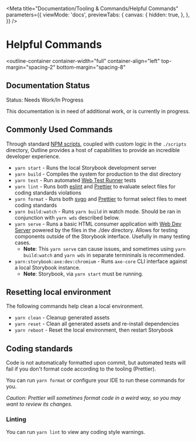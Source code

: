 

<Meta
  title="Documentation/Tooling & Commands/Helpful Commands"
  parameters={{
    viewMode: 'docs',
    previewTabs: {
      canvas: {
        hidden: true,
      },
    },
  }}
/>

# Helpful Commands

<outline-container
  container-width="full"
  container-align="left"
  top-margin="spacing-2"
  bottom-margin="spacing-8"
>
  ## Documentation Status
  <outline-core-alert status="warning" >
    <span slot="header">Status: Needs Work/In Progress</span>
    <p>
      This documentation is in need of additional work, or is currently in progress.
    </p>
  </outline-core-alert>
</outline-container>

## Commonly Used Commands

Through standard [NPM scripts](https://docs.npmjs.com/cli/v8/using-npm/scripts), coupled with custom logic in the `./scripts` directory, Outline provides a host of capabilities to provide an incredible developer experience.

- `yarn start` - Runs the local Storybook development server
- `yarn build` - Compiles the system for production to the dist directory
- `yarn test` - Run automated [Web Test Runner](https://modern-web.dev/docs/test-runner/overview/) tests
- `yarn lint` - Runs both [eslint](https://eslint.org/) and [Prettier](https://prettier.io/) to evaluate select files for coding standards violations
- `yarn format` - Runs both [svgo](https://github.com/svg/svgo) and [Prettier](https://prettier.io/) to format select files to meet coding standards
- `yarn build:watch` - Runs `yarn build` in watch mode. Should be ran in conjunction with `yarn wds` described below.
- `yarn serve` - Runs a basic HTML consumer application with [Web Dev Server](https://modern-web.dev/docs/dev-server/overview/) powered by the files in the ./dev directory. Allows for testing components outside of the Storybook interface. Usefully in many testing cases.
  - **Note**: This `yarn serve` can cause issues, and sometimes using `yarn build:watch` and `yarn wds` in separate termininals is recommended.
- `yarn:storybook:axe:dev:chromium` - Runs `axe-core` CLI interface against a local Storybook instance.
  - **Note**: Storybook, via `yarn start` must be running.

## Resetting local environment

The following commands help clean a local environment.

- `yarn clean` - Cleanup generated assets
- `yarn reset` - Clean all generated assets and re-install dependencies
- `yarn reboot` - Reset the local environment, then restart Storybook

## Coding standards

Code is not automatically formatted upon commit, but automated tests will fail if you don't format code according to the tooling (Prettier).

You can run `yarn format` or configure your IDE to run these commands for you.

_Caution: Prettier will sometimes format code in a weird way, so you may want to review its changes._

### Linting

You can run `yarn lint` to view any coding style warnings.
